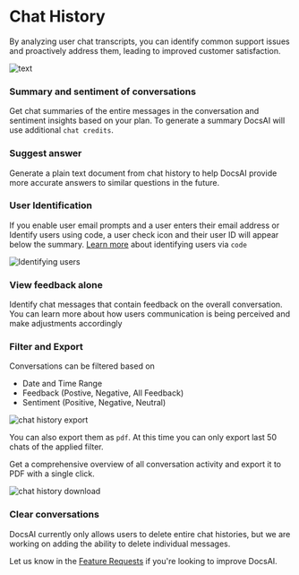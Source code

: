 # Chat History

By analyzing user chat transcripts, you can identify common support issues and proactively address them, leading to improved customer satisfaction.

![text](/docs/chathistory.webp)

### Summary and sentiment of conversations
Get chat summaries of the entire messages in the conversation and sentiment insights based on your plan. To generate a summary DocsAI will use additional `chat credits`. 

### Suggest answer
Generate a plain text document from chat history to help DocsAI provide more accurate answers to similar questions in the future.

### User Identification
If you enable user email prompts and a user enters their email address or Identify users using code, a user check icon and their user ID will appear below the summary.
[Learn more](/docs/integrations/integration-web)  about identifying users via `code`

![Identifying users](/docs/identify-user-dialog.webp)


### View feedback alone
Identify chat messages that contain feedback on the overall conversation. You can learn more about how users communication is being perceived and make adjustments accordingly

### Filter and Export 
Conversations can be filtered based on 
  - Date and Time Range
  - Feedback (Postive, Negative, All Feedback)
  - Sentiment (Positive, Negative, Neutral)

![chat history export](/docs/chathistoryexport.webp)

You can also export them as `pdf`. At this time you can only export last 50 chats of the applied filter.

Get a comprehensive overview of all conversation activity and export it to PDF with a single click.

![chat history download](/docs/download.webp)


### Clear conversations
DocsAI currently only allows users to delete entire chat histories, but we are working on adding the ability to delete individual messages.

Let us know in the [Feature Requests](https://docsai.canny.io/featrue-requests) if you're looking to improve DocsAI.


